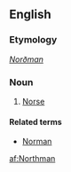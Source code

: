 ==English==

===Etymology===
{{etyl|ang|en}} ''[[Norðman]]''

===Noun===
{{en-noun|Northmen}}

# [[Norse]]

====Related terms====
* [[Norman]]

[[af:Northman]]